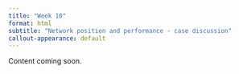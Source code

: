 ```yaml
---
title: "Week 10"
format: html
subtitle: "Network position and performance - case discussion"
callout-appearance: default
---
```


::: {.callout-note}
Content coming soon.

:::
